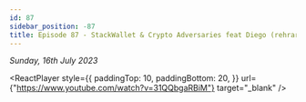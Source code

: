 ```yaml
---
id: 87
sidebar_position: -87
title: Episode 87 - StackWallet & Crypto Adversaries feat Diego (rehrar)
---
```



_Sunday, 16th July 2023_

<ReactPlayer
  style={{
    paddingTop: 10,
    paddingBottom: 20,
  }}
  url={"https://www.youtube.com/watch?v=31QQbgaRBiM"}
  target="_blank"
/>
